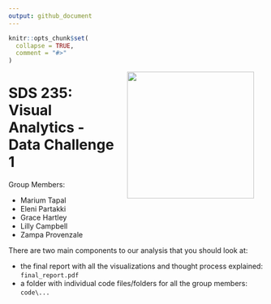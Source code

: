 ```yaml
---
output: github_document
---
```


<!-- README.md is generated from README.Rmd. Please edit that file -->

```r
knitr::opts_chunk$set(
  collapse = TRUE,
  comment = "#>"
)
```

<img src='logo.png' align="right" height="250" hspace="20px"/>

# SDS 235: Visual Analytics - Data Challenge 1

Group Members:

- Marium Tapal
- Eleni Partakki
- Grace Hartley
- Lilly Campbell
- Zampa Provenzale


There are two main components to our analysis that you should look at:

- the final report with all the visualizations and thought process explained: `final_report.pdf`
- a folder with individual code files/folders for all the group members: `code\...`



